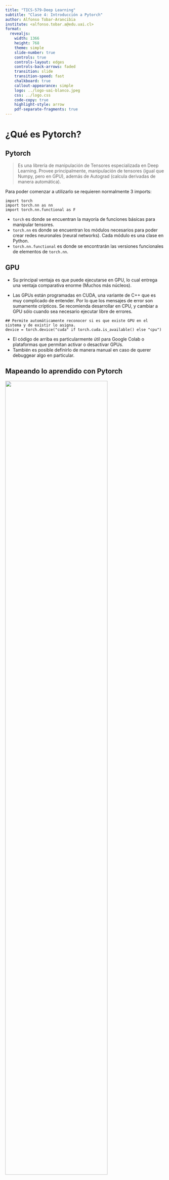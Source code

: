 ```yaml
---
title: "TICS-579-Deep Learning"
subtitle: "Clase 4: Introducción a Pytorch"
author: Alfonso Tobar-Arancibia
institute: <alfonso.tobar.a@edu.uai.cl>
format:
  revealjs:
    width: 1366
    height: 768
    theme: simple
    slide-number: true
    controls: true
    controls-layout: edges
    controls-back-arrows: faded
    transition: slide
    transition-speed: fast
    chalkboard: true
    callout-appearance: simple
    logo: ../logo-uai-blanco.jpeg
    css: ../logo.css
    code-copy: true
    highlight-style: arrow
    pdf-separate-fragments: true
---
```

# ¿Qué es Pytorch?

## Pytorch {.smaller}
> Es una librería de manipulación de Tensores especializada en Deep Learning. Provee principalmente, manipulación de tensores (igual que Numpy, pero en GPU), además de Autograd (calcula derivadas de manera automática).

Para poder comenzar a utilizarlo se requieren normalmente 3 imports:

```.python
import torch
import torch.nn as nn
import torch.nn.functional as F
```

::: {.callout-important}
* `torch` es donde se encuentran la mayoría de funciones básicas para manipular tensores.
* `torch.nn` es donde se encuentran los módulos necesarios para poder crear redes neuronales (neural networks). Cada módulo es una clase en Python.
* `torch.nn.functional` es donde se encontrarán las versiones funcionales de elementos de `torch.nn`.
:::


## GPU {.smaller}

::: {.callout-note}
* Su principal ventaja es que puede ejecutarse en GPU, lo cual entrega una ventaja comparativa enorme (Muchos más núcleos).
:::
::: {.callout-important}
* Las GPUs están programadas en CUDA, una variante de C++ que es muy complicado de entender. Por lo que los mensajes de error son sumamente crípticos. Se recomienda desarrollar en CPU, y cambiar a GPU sólo cuando sea necesario ejecutar libre de errores.
:::

```.python
## Permite automáticamente reconocer si es que existe GPU en el sistema y de existir lo asigna.
device = torch.device("cuda" if torch.cuda.is_available() else "cpu")
```

::: {.callout-note}
* El código de arriba es particularmente útil para Google Colab o plataformas que permitan activar o desactivar GPUs.
* También es posible definirlo de manera manual en caso de querer debuggear algo en particular.
:::

## Mapeando lo aprendido con Pytorch {.smaller}

![](img/clase-2/formal_nn.png){.lightbox fig-align="center" width="80%"}  

::: {style="font-size: 70%;"}
* Supongamos el caso particular en el cual queremos resolver un problema de clasificación binaria. ¿Cuánto valdría $k$ y cuál sería la **Loss Function** a utilizar?
* Supongamos que queremos transformar una Matriz $X$ de 1000 registros y 10 variables. Además tenemos un vector $y$ el cuál queremos predecir. 
* Supongamos que queremos llevar a 32 variables, luego a 64 para luego generar nuestra predicción. 
* Supongamos además que queremos usar como función de activación la función ReLU  en ambas capas de transformación.
:::
::: {.callout-caution .fragment}
¿Cómo definimos los 3 elementos principales de una red? 
:::
::: {.callout-tip .fragment}
(***Hipótesis***, ***Loss Function*** y ***Optimizador***)
:::


## nn.Module 

::: {style="font-size: 70%;"}

> En Pytorch, cada parte de una red es una clase.

::: {.callout-tip}
* Una clase tiene la ventaja de que es un objeto mutable que puede almacenar estados en su interior. En el caso particular de una red neuronal, ¿qué **estado** será importante que guarde?
:::

::: {.callout-important}
Una vez que un módulo es instanciado, acepta tensores de entrada y devuelve tensores de salida. 
:::

nn.Linear()
: Corresponde a la Red más básica de Pytorch y permite realizar ***Transformaciones Affine***.
:::

```.python
fc = nn.Linear(in_features, out_features, bias=True)
```

::: {style="font-size: 70%;"}
* **in_features** es la dimensión inicial ($n_i$).
* **out_features** la dimensión a la que se quiere llevar ($n_{i+1}$).

::: {.callout-tip}
De manera análoga, `nn.ReLU()` será el módulo que representará una función de activación ReLU. 
:::
:::

::: {.callout-important .fragment}
Pero, ¿Cómo combinamos distintos módulos para crear una sóla arquitectura que represente nuestra Hipótesis?
:::


## Hipótesis

::: {style="font-size: 70%;"}
Para poder crear una Hipótesis en Pytorch podemos combinar cada Módulo entra clase que herede desde `nn.Module`.
:::

```.python
class MyNeuralNetwork(nn.Module):
    def __init__(self,):
        pass
    def forward(self,x):
        pass
```

<br>

::: {style="font-size: 70%;"}
* La red neuronal ***siempre debe heredar*** `nn.Module`. Esto permitirá que transformar la clase en Módulos que pueden combinarse para crear Arquitecturas cada vez más complejas.
* **\_\_init\_\_()** corresponde al constructor. Acá se deben definir todos los parámetros de entrada (similar a una función), con la que se instanciará la clase.
* **forward()** corresponde a la definición del ***forward pass** de la red en cuestión.
:::

## Hipótesis: `__init__()`

```.python
class MyNeuralNetwork(nn.Module):
    def __init__(self,*):
        super().__init__()
        self.w1 = nn.Linear(10,32)
        self.w2 = nn.Linear(32,64)
        self.w3 = nn.Linear(64,1)
        self.relu_1= nn.ReLU()
        self.relu_2= nn.ReLU()
```

<br>

::: {style="font-size: 70%;"}
* Siempre el primer elemento de una red neuronal la inicialización del `nn.Module` mediante el `super().__init__()`.
* Es importante notar que todos los elementos dentro de la clase deben tener el prefijo `self`. Esto permite que estos elementos puedan estar disponibles en cualquier método de la clase. 
* Es posible inicializar elementos mediante parámetros (representado por *) para que la red sea flexible y reutilizable. La convención es que todos los métodos tienen que tener como primer parámetro la palabra `self` y luego pueden tener otros parámetros.
:::

## Hipótesis: `forward()` {auto-animate="true"}

```.python
class MyNeuralNetwork(nn.Module):
    def __init__(self,*):
        super().__init__()
        self.w1 = nn.Linear(10,32)
        self.w2 = nn.Linear(32,64)
        self.w3 = nn.Linear(64,1)
        self.relu_1= nn.ReLU()
        self.relu_2= nn.ReLU()
    def forward(self,x):
        x = self.w1(x)
        x = self.relu_1(x)
        x = self.w2(x)
        x = self.relu_2(x)
        x = self.w3(x)
        return x

```
::: {style="font-size: 70%;"}
* La método `forward` representa el ***forward pass** de la red e indica cómo están conectadas las distintas etapas de la red. 
* En este caso $x$ representa una instancia/registro que va pasando por la red. 
:::

## Loss Function y Optimizer

::: {style="font-size: 70%;"}
Loss Function
: > La nomenclatura utilizada en Pytorch para referirse a la definición de la función de Pérdida es el `criterion`. Es decir, el criterio con el que se mide la pérdida. Más Loss Functions se pueden encontrar [acá](https://pytorch.org/docs/stable/nn.html#loss-functions).


Optimizador
: > La nomenclatura utilizada en Pytorch para referirse al optimizador a utilizar es `optimizer`. Éste se importa desde `torch.optim` y debe recibir como argumentos `model.parameters()` y **al menos** el `learning_rate`. Todos los optimizers pueden encontrarse [acá](https://pytorch.org/docs/stable/optim.html#algorithms).
:::


```.python
model = MyNeuralNetwork()
criterion = nn.CrossEntropyLoss()
optimizer = torch.optim.Adam(model.parameters(), lr = 3e-4)
```

## Training Loop


::: {style="font-size: 50%;"}
Definiremos como `Training Loop` al proceso en el cual entrenaremos el modelo.
:::

```.python
for e in range(EPOCHS):
    ## Fijar el modelo en Modo Entrenamiento
    model.train()

    ## Fijar Gradientes en 0
    optimizer.zero_grad()

    ## Forward Pass
    preds = model(X)

    ## Cálculo del Loss (Ojo, primero va la predicción y luego el target). Ver Docs.
    loss = criterion(preds, y)

    ## Cálculo de Gradientes
    loss.backward()

    ## Update Rule
    optimizer.step()
```

::: {.callout-important style="font-size: 60%;"}
* `.zero_grad()` fijan los gradientes a cero, ya que Pytorch acumula gradientes siempre. Es importante que en cada epoch todos los gradientes acumulados vuelvan a cero para una siguiente optimización.
* En el caso de querer dejar en zero los gradientes de un tensor, y no del optimizador, se puede usar `.zero_()`.
:::

## Inferencia

::: {style="font-size: 70%;"}
> Para generar predicciones basta con generar un `Forward Pass` con el modelo ya entrenado. Dependiendo del modelo, es posible que sea necesario aplicar un `post-procesamiento`.
:::

<br>

```.python
## Fijar el Modelo en Evaluación.
model.eval()

## Evita que Pytorch calcule Gradientes ya que no es necesario.
with torch.no_grad():
    ## Cálculo de la salida del modelo (h)
    h = model(X)

## Cálculo de Probabilidades (si es que fuera necesario)
y_proba = torch.sigmoid(h)

## Clasificación propiamente tal
y_preds = torch.where(y_proba>=0.5, 1,0)
```

## Mini-Batching

::: {style="font-size: 80%;"}
::: {.callout-warning}
* Rara vez los datos vienen en formato de Tensor de Pytorch. Por lo tanto, el dataset (tablas, imágenes, videos, texto, audio, etc) debe ser llevado a formato Tensor, lo cual puede ser un proceso bastante costoso y que consume muchos recursos.
:::

::: {.callout-important}
* Además, la cantidad de datos necesaria para poder entrenar un modelo de Deep Learning normalmente es alta. Lo cual limita el cierto Hardware al no contar con la capacidad necesaria.
:::


Mini-Batching
: Se refiere a aplicar un proceso de Optimización Estocástica, con sólo una muestra de los datos. Se basa en que el gradiente de la suma de las muestras es equivalente al gradiente total.

Para ello Pytorch introduce los conceptos de Dataset y DataLoader para implementar conversión y carga de datos `on-the-fly`.

:::

<br>
```.python
from torch.utils.data import Dataset, DataLoader
```

## Mini-Batching: Dataset

> Pytorch necesita crear una clase que herede de `Dataset` y que  permita tomar elementos uno a uno y transformarlos en Tensores. Este clase debe tener al menos 3 métodos: `__init__`, `__len__` y `__getitem__`.

::: {.callout-tip}
Supongamos que nuestros datos iniciales estaban en Numpy. 
:::

```.python
class MyDataSet(Dataset):
    def __init__(self, X,y):
        self.X = X
        self.y = y
    def __len__(self):
        return len(self.X)
    def __getitem__(self,idx):
        features = torch.from_numpy(self.X[idx])
        target = torch.from_numpy(self.y[idx])
        return features, target
```

## Model Registry {.smaller}

> Cada vez que nosotros llamamos un objeto modelo (que herede de `nn.Module`) este modelo mostrará el model `registry`. El `registry` permitirá ver todos los elementos que son parte del modelo. Para que un elemento sea parte del registro, debe haber sido definido como `self.----`.

![](img/clase-4/model_registry.png){.lightbox width="60%" fig-align="center"}

::: {.callout-important}
* Si es que se define un elemento como `self.---` debe definirse como un nn.Module y no como un `F.---`
* Además se puede acceder a cualquier elemento/atributo mediante el comando `model.atributo`.
:::

## Model Registry 

::: {style="font-size: 80%;"}
![](img/clase-4/model_atributtes.png){.lightbox width="40%" fig-align="center"}

::: {.callout-note}
* Es posible acceder a los datos de Parámetros y Bias de una capa linear utilizando:
:::

```.python
model.w1.weights.data
model.w1.bias.data
```

::: {.callout-tip appearance="default"}
## Idea:
* Podría utilizarse esto para poder definir valores iniciales de capas de parámetros y de bias.
:::
:::


```.python
class MyNeuralNetwork(nn.Module):
    def __init__(self, *):
        self.w1 = ...
        self.relu = ...
        self.model.w1.weights.data = tensor([...])
        self.model.w1.bias.data = tensor([...])
    
    def forward(self,x):
        ...
```

## Mini-Batching: Dataloader 

::: {style="font-size: 70%;"}
> El Dataloader permitirá ir cargando los datos en memoria en un cierto `batch_size`. La idea es no generar cuellos de botella por falta de memoria disponible. 
:::

```.python
data = MyDataset(X,y)
train_loader = DataLoader(data, batch_size=32, pin_memory=True,num_workers=12, shuffle=True)
```
::: {style="font-size: 70%;"}
::: {.callout-important}
Esto implica que nuestro Training Loop deberá sufrir ciertas modificaciones para ir actualizandose por Batch y no sólo por Epoch.
:::
:::

```.python
for e in range(EPOCHS):
    train_loss = []

    model.train()
    for batch in train_loader:
        X, y = batch
        optimizer.zero_grad()
        preds = model(X)
        loss = criterion(preds, y)
        loss.backward()
        optimizer.step()
        train_loss.append(loss.item())
    print(f"Loss para Epoch {e}: {np.mean(train_loss)}")
```
# Continuará

::: {.footer}
<p xmlns:cc="http://creativecommons.org/ns#" xmlns:dct="http://purl.org/dc/terms/"><span property="dct:title">Tics-579 Deep Learning</span> por Alfonso Tobar-Arancibia está licenciado bajo <a href="http://creativecommons.org/licenses/by-nc-sa/4.0/?ref=chooser-v1" target="_blank" rel="license noopener noreferrer" style="display:inline-block;">CC BY-NC-SA 4.0

<img style="height:22px!important;margin-left:3px;vertical-align:text-bottom;" src="https://mirrors.creativecommons.org/presskit/icons/cc.svg?ref=chooser-v1"><img style="height:22px!important;margin-left:3px;vertical-align:text-bottom;" src="https://mirrors.creativecommons.org/presskit/icons/by.svg?ref=chooser-v1"><img style="height:22px!important;margin-left:3px;vertical-align:text-bottom;" src="https://mirrors.creativecommons.org/presskit/icons/nc.svg?ref=chooser-v1"><img style="height:22px!important;margin-left:3px;vertical-align:text-bottom;" src="https://mirrors.creativecommons.org/presskit/icons/sa.svg?ref=chooser-v1"></a></p>
:::
